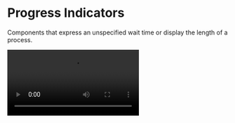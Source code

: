 
# Progress Indicators

Components that express an unspecified wait time or display the length of a process.

<SourceCodeTag componentName="progress_indicators" />

<Video src="https://files.catbox.moe/dkashj.mp4" />

<br />

## Installation

```bash copy
./gradlew lumo --add ProgressIndicators
```

## Usage

### Linear Progress Indicator

```kotlin copy
// Determinate
LinearProgressIndicator(
    progress = 0.7f,
    color = AppTheme.colors.primary,
    trackColor = AppTheme.colors.surface
)

// Indeterminate
LinearProgressIndicator(
    color = AppTheme.colors.primary,
    trackColor = AppTheme.colors.surface
)
```

### Circular Progress Indicator

```kotlin copy
// Determinate
CircularProgressIndicator(
    progress = 0.7f,
    color = AppTheme.colors.primary,
    trackColor = AppTheme.colors.surface
)

// Indeterminate
CircularProgressIndicator(
    color = AppTheme.colors.primary,
    trackColor = AppTheme.colors.surface
)
```

## API Documentation

### Progress Indicator Types

| Component                   | Description                          |
| --------------------------- | ------------------------------------ |
| `LinearProgressIndicator`   | Horizontal progress indicator        |
| `CircularProgressIndicator` | Circular spinning progress indicator |

### Linear Progress Indicator Parameters

| Parameter    | Type        | Default       | Description                 |
| ------------ | ----------- | ------------- | --------------------------- |
| `progress`   | `Float`     | -             | Progress value (0.0 to 1.0) |
| `modifier`   | `Modifier`  | `Modifier`    | Modifier for the indicator  |
| `color`      | `Color`     | `primary`     | Color of the progress bar   |
| `trackColor` | `Color`     | `transparent` | Color of the track          |
| `strokeCap`  | `StrokeCap` | `Round`       | Style of the line ends      |

### Circular Progress Indicator Parameters

| Parameter     | Type        | Default       | Description                  |
| ------------- | ----------- | ------------- | ---------------------------- |
| `progress`    | `Float`     | -             | Progress value (0.0 to 1.0)  |
| `modifier`    | `Modifier`  | `Modifier`    | Modifier for the indicator   |
| `color`       | `Color`     | `primary`     | Color of the progress circle |
| `trackColor`  | `Color`     | `transparent` | Color of the track           |
| `strokeWidth` | `Dp`        | `4.dp`        | Width of the progress line   |
| `strokeCap`   | `StrokeCap` | `Square`      | Style of the line ends       |
